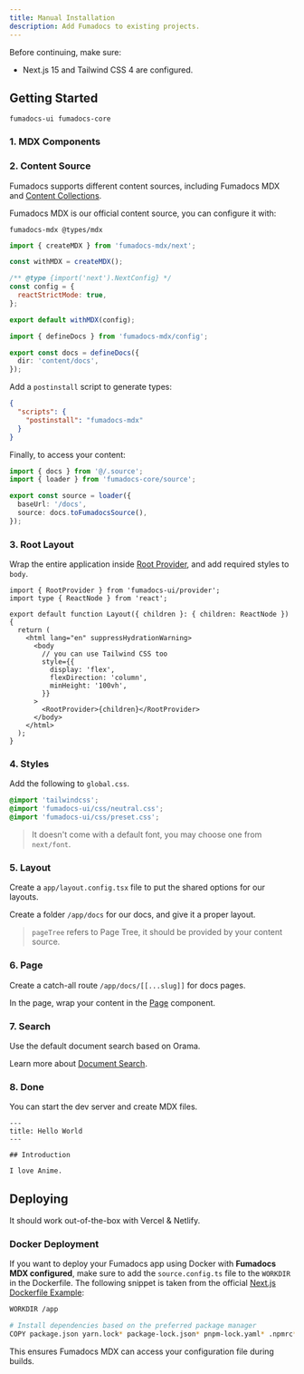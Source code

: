 ```yaml
---
title: Manual Installation
description: Add Fumadocs to existing projects.
---
```


Before continuing, make sure:

- Next.js 15 and Tailwind CSS 4 are configured.

## Getting Started

```package-install
fumadocs-ui fumadocs-core
```

### 1. MDX Components



### 2. Content Source

Fumadocs supports different content sources, including Fumadocs MDX and [Content Collections](/docs/headless/content-collections).

Fumadocs MDX is our official content source, you can configure it with:

```package-install
fumadocs-mdx @types/mdx
```

```js title="next.config.mjs"
import { createMDX } from 'fumadocs-mdx/next';

const withMDX = createMDX();

/** @type {import('next').NextConfig} */
const config = {
  reactStrictMode: true,
};

export default withMDX(config);
```

```ts title="source.config.ts"
import { defineDocs } from 'fumadocs-mdx/config';

export const docs = defineDocs({
  dir: 'content/docs',
});
```

Add a `postinstall` script to generate types:

```json title="package.json"
{
  "scripts": {
    "postinstall": "fumadocs-mdx"
  }
}
```

Finally, to access your content:

```ts title="lib/source.ts"
import { docs } from '@/.source';
import { loader } from 'fumadocs-core/source';

export const source = loader({
  baseUrl: '/docs',
  source: docs.toFumadocsSource(),
});
```

### 3. Root Layout

Wrap the entire application inside [Root Provider](/docs/ui/layouts/root-provider), and add required styles to `body`.

```tsx
import { RootProvider } from 'fumadocs-ui/provider';
import type { ReactNode } from 'react';

export default function Layout({ children }: { children: ReactNode }) {
  return (
    <html lang="en" suppressHydrationWarning>
      <body
        // you can use Tailwind CSS too
        style={{
          display: 'flex',
          flexDirection: 'column',
          minHeight: '100vh',
        }}
      >
        <RootProvider>{children}</RootProvider>
      </body>
    </html>
  );
}
```

### 4. Styles

Add the following to `global.css`.

```css title="Tailwind CSS"
@import 'tailwindcss';
@import 'fumadocs-ui/css/neutral.css';
@import 'fumadocs-ui/css/preset.css';
```

> It doesn't come with a default font, you may choose one from `next/font`.

### 5. Layout

Create a `app/layout.config.tsx` file to put the shared options for our layouts.



Create a folder `/app/docs` for our docs, and give it a proper layout.



> `pageTree` refers to Page Tree, it should be provided by your content source.

### 6. Page

Create a catch-all route `/app/docs/[[...slug]]` for docs pages.

In the page, wrap your content in the [Page](/docs/ui/layouts/page) component.

### 7. Search

Use the default document search based on Orama.


Learn more about [Document Search](/docs/headless/search).

### 8. Done

You can start the dev server and create MDX files.

```mdx title="content/docs/index.mdx"
---
title: Hello World
---

## Introduction

I love Anime.
```

## Deploying

It should work out-of-the-box with Vercel & Netlify.

### Docker Deployment

If you want to deploy your Fumadocs app using Docker with **Fumadocs MDX configured**, make sure to add the `source.config.ts` file to the `WORKDIR` in the Dockerfile.
The following snippet is taken from the official [Next.js Dockerfile Example](https://github.com/vercel/next.js/blob/canary/examples/with-docker/Dockerfile):

```zsh title="Dockerfile"
WORKDIR /app

# Install dependencies based on the preferred package manager
COPY package.json yarn.lock* package-lock.json* pnpm-lock.yaml* .npmrc* source.config.ts ./
```

This ensures Fumadocs MDX can access your configuration file during builds.
